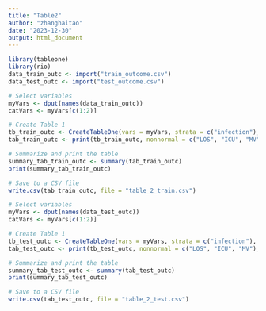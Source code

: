 ---
title: "Table2"
author: "zhanghaitao"
date: "2023-12-30"
output: html_document
---

```{r setup, include=FALSE}
library(tableone)
library(rio)
data_train_outc <- import("train_outcome.csv")
data_test_outc <- import("test_outcome.csv")
```


```{r}
# Select variables
myVars <- dput(names(data_train_outc))
catVars <- myVars[c(1:2)]

# Create Table 1
tb_train_outc <- CreateTableOne(vars = myVars, strata = c("infection"), data = data_train_outc, factorVars = catVars)
tab_train_outc <- print(tb_train_outc, nonnormal = c("LOS", "ICU", "MV"), smd = TRUE)

# Summarize and print the table
summary_tab_train_outc <- summary(tab_train_outc)
print(summary_tab_train_outc)

# Save to a CSV file
write.csv(tab_train_outc, file = "table_2_train.csv")
```

```{r}
# Select variables
myVars <- dput(names(data_test_outc))
catVars <- myVars[c(1:2)]

# Create Table 1
tb_test_outc <- CreateTableOne(vars = myVars, strata = c("infection"), data = data_test_outc, factorVars = catVars)
tab_test_outc <- print(tb_test_outc, nonnormal = c("LOS", "ICU", "MV"), smd = TRUE)

# Summarize and print the table
summary_tab_test_outc <- summary(tab_test_outc)
print(summary_tab_test_outc)

# Save to a CSV file
write.csv(tab_test_outc, file = "table_2_test.csv")
```
